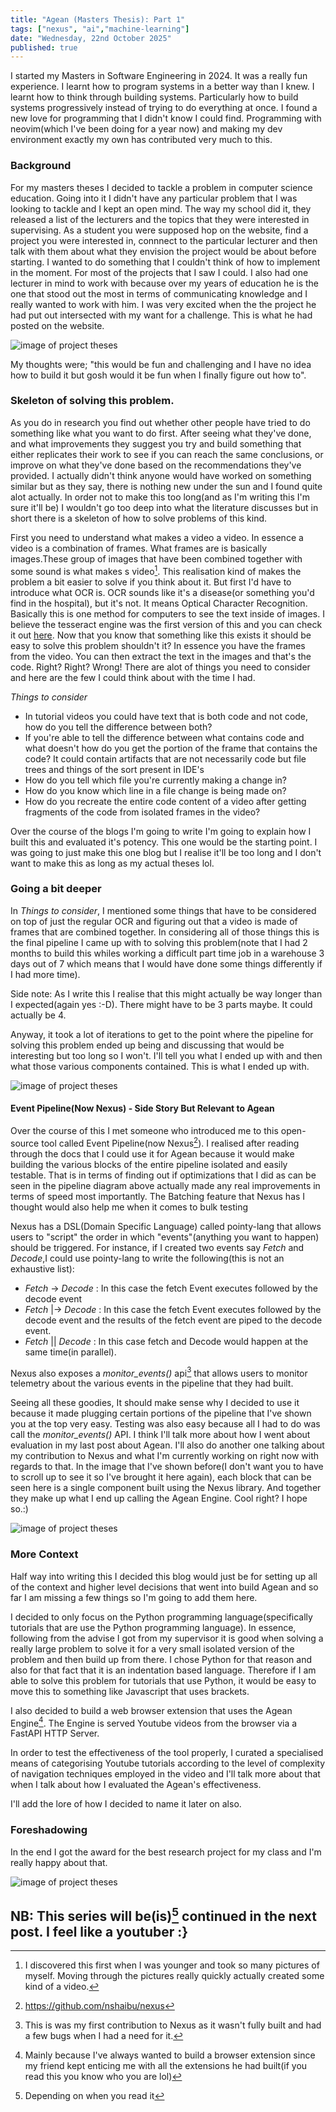 ```yaml
---
title: "Agean (Masters Thesis): Part 1"
tags: ["nexus", "ai","machine-learning"]
date: "Wednesday, 22nd October 2025"
published: true
---
```


I started my Masters in Software Engineering in 2024. It was a really fun experience. I learnt how to program systems in a better way than I knew. I learnt how to think through building systems. Particularly how to build systems progressively instead of trying to do everything at once. I found a new love for programming that I didn't know I could find. Programming with neovim(which I've been doing for a year now) and making my dev environment exactly my own has contributed very much to this. 

### Background 
For my masters theses I decided to tackle a problem in computer science education. Going into it I didn't have any particular problem that I was looking to tackle and I kept an open mind. 
The way my school did it, they released a list of the lecturers and the topics that they were interested in supervising. As a student you were supposed hop on the website, find a project you were interested in, connnect to the particular lecturer and then talk with them about what they envision the project would be about before starting.
I wanted to do something that I couldn't think of how to implement in the moment. For most of the projects that I saw I could. I also had one lecturer in mind to work with because over my years of education he is the one that stood out the most in terms of communicating knowledge and I really wanted to work with him. I was very excited when the the project he had put out intersected with my want for a challenge. This is what he had posted on the website.

<div className="flex justify-center">
<img src="/blog/masters_thesis_ad.png" alt="image of project theses"  />
</div>

My thoughts were; "this would be fun and challenging and I have no idea how to build it but gosh would it be fun when I finally figure out how to".

### Skeleton of solving this problem.
As you do in research you find out whether other people have tried to do something like what you want to do first. After seeing what they've done,  and what improvements they suggest you try and build something that either replicates their work to see if you can reach the same conclusions, or improve on what they've done based on the recommendations they've provided. 
I actually didn't think anyone would have worked on something similar but as they say, there is nothing new under the sun and I found quite alot actually. In order not to make this too long(and as I'm writing this I'm sure it'll be) I wouldn't go too deep into what the literature discusses but in short there is a skeleton of how to solve problems of this kind. 

First you need to understand what makes a video a video. In essence a video is a combination of frames. What frames are is basically images.These group of images that have been combined together with some sound is what makes s video[^1]. This realisation kind of makes the problem a bit easier to solve if you think about it. 
But first I'd have to introduce what OCR is. OCR sounds like it's a disease(or something you'd find in the hospital), but it's not. It means Optical Character Recognition. Basically this is one method for computers to see the text inside of images. I believe the tesseract engine was the first version of this and you can check it out [here](https://www.linuxjournal.com/article/9676). 
Now that you know that something like this exists it should be easy to solve this problem shouldn't it? In essence you have the frames from the video. You can then extract the text in the images and that's the code. Right? Right? Wrong! There are alot of things you need to consider and here are the few I could think about with the time I had.

*Things to consider*
- In tutorial videos you could have text that is both code and not code, how do you tell the difference between both? 
- If you're able to tell the difference between what contains code and what doesn't how do you get the portion of the frame that contains the code? It could contain artifacts that are not necessarily code but file trees and things of the sort present in IDE's  
- How do you tell which file you're currently making a change in? 
- How do you know which line in a file change is being made on? 
- How do you recreate the entire code content of a video after getting fragments of the code from isolated frames in the video? 

Over the course of the blogs I'm going to write I'm going to explain how I built this and evaluated it's potency. This one would be the starting point. I was going to just make this one blog but I realise it'll be too long and I don't want to make this as long as my actual theses lol.


### Going a bit deeper
In *Things to consider*, I mentioned some things that have to be considered on top of just the regular OCR and figuring out that a video is made of frames that are combined together. In considering all of those things this is the final pipeline I came up with to solving this problem(note that I had 2 months to build this whiles working a difficult part time job in a warehouse 3 days out of 7 which means that I would have done some things differently if I had more time).

Side note: As I write this I realise that this might actually be way longer than I expected(again yes :-D). There might have to be 3 parts maybe. It could actually be 4.


Anyway, it took a lot of iterations to get to the point where the pipeline for solving this problem ended up being and discussing that would be interesting but too long so I won't. I'll tell you what I ended up with and then what those various components contained. This is what I ended up with.

<div className="flex justify-center">
<img src="/blog/agean_pipeline.png" alt="image of project theses"  />
</div>

#### Event Pipeline(Now Nexus) - Side Story But Relevant to Agean
Over the course of this I met someone who introduced me to this open-source tool called Event Pipeline(now Nexus[^2]). I realised after reading through the docs that I could use it for Agean because it would make building the various blocks of the entire pipeline isolated and easily testable. That is in terms of finding out if optimizations that I did as can be seen in the pipeline diagram above actually made any real improvements in terms of speed most importantly. The Batching feature that Nexus has I thought would also help me when it comes to bulk testing

Nexus has a DSL(Domain Specific Language) called pointy-lang that allows users to "script" the order in which "events"(anything you want to happen) should be triggered. For instance, if I created two events say *Fetch* and *Decode*,I could use pointy-lang to write the following(this is not an exhaustive list): 

- *Fetch* -> *Decode* : In this case the fetch Event executes followed by the decode event
- *Fetch* |-> *Decode* : In this case the fetch Event executes followed by the decode event and the results of the fetch event are piped to the decode event.
- *Fetch* || *Decode* : In this case fetch and Decode would happen at the same time(in parallel).


Nexus also exposes a *monitor_events()* api[^3] that allows users to monitor telemetry about the various events in the pipeline that they had built. 


Seeing all these goodies, It should make sense why I decided to use it because it made plugging certain portions of the pipeline that I've shown you at the top very easy. Testing was also easy because all I had to do was call the *monitor_events()* API. I think I'll talk more about how I went about evaluation in my last post about Agean. I'll also do another one talking about my contribution to Nexus and what I'm currently working on right now with regards to that.  In the image that I've shown before(I don't want you to have to scroll up to see it so I've brought it here again), each block that can be seen here is a single component built using the Nexus library. And together they make up what I end up calling the Agean Engine. Cool right? I hope so.:) 

<div className="flex justify-center">
<img src="/blog/agean_pipeline.png" alt="image of project theses"  />
</div>


### More Context
Half way into writing this I decided this blog would just be for setting up all of the context and higher level decisions that went into build Agean and so far I am missing a few things so I'm going to add them here.


I decided to only focus on the Python programming language(specifically tutorials that are use the Python programming language). In essence, following from the advise I got from my supervisor it is good when solving a really large problem to solve it for a very small isolated version of the problem and then build up from there. I chose Python for that reason and also for that fact that it is an indentation based language. Therefore if I am able to solve this problem for tutorials that use Python, it would be easy to move this to something like Javascript that uses brackets. 


I also decided to build a web browser extension that uses the Agean Engine[^5]. The Engine is served Youtube videos from the browser via a FastAPI HTTP Server.


In order to test the effectiveness of the tool properly, I curated a specialised means of categorising Youtube tutorials according to the level of complexity of navigation techniques employed in the video and I'll talk more about that when I talk about how I evaluated the Agean's effectiveness.


I'll add the lore of how I decided to name it later on also. 

### Foreshadowing
In the end I got the award for the best research project for my class and I'm really happy about that. 
<div className="flex justify-center">
<img src="/blog/congratulatory_email.png" alt="image of project theses"  />
</div>


## NB: This series will be(is)[^4] continued in the next post. I feel like a youtuber :} 



[^1]:  I discovered this first when I was younger and took so many pictures of myself. Moving through the pictures really quickly actually created some kind of a video. 

[^2]:  https://github.com/nshaibu/nexus
[^3]:  This is was my first contribution to Nexus as it wasn't fully built and had a few bugs when I had a need for it. 
[^4]:  Depending on when you read it 
[^5]:  Mainly because I've always wanted to build a browser extension since my friend kept enticing me with all the extensions he had built(if you read this you know who you are lol)

